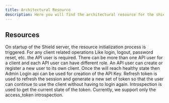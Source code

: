 ```yaml
---
title: Architectural Resource
description: Here you will find the architectural resource for the shield-auth project.
---
```



## Resources

<Cards>
  <Card
    title="Resource Initialization"
    href="/architectural-resource/resource-initialization"
  >
    On startup of the Shield server, the resource initialization process is
    triggered.
  </Card>
  <Card title="Create API User" href="/architectural-resource/create-api-user">
    For any client related operations Like login, logout, password reset, etc.
    the API user is required. There can be more than one API user for a client
    and each API user can have different role.
  </Card>
  <Card title="Signup user" href="/architectural-resource/signup-user">
    An API user can create or register a new user to its own client.
  </Card>
  <Card title="Login" href="/architectural-resource/admin-login">
    Once the will reach healthy state then Admin Login api can be used for
    creation of the API Key.
  </Card>
  <Card title="Refresh Token" href="/architectural-resource/refresh-token">
    Refresh token is used to refresh the session and generate a new set of token
    so that the user can continue to use the client without having to login
    again.
  </Card>
  <Card title="Introspection" href="/architectural-resource/introspection">
    Introspection is used to get the current state of the token. Currently, we
    support only the access_token introspection.
  </Card>
</Cards>
